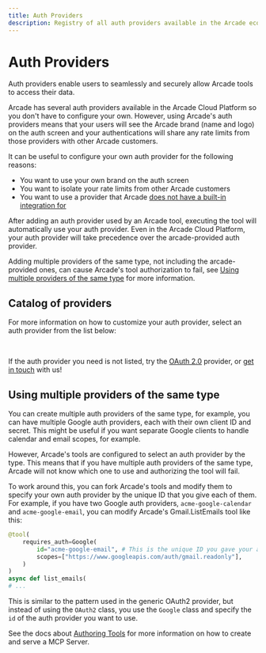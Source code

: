 ```yaml
---
title: Auth Providers
description: Registry of all auth providers available in the Arcade ecosystem
---
```


# Auth Providers


Auth providers enable users to seamlessly and securely allow Arcade tools to access their data.

Arcade has several auth providers available in the Arcade Cloud Platform so you don't have to configure your own. However, using Arcade's auth providers means that your users will see the Arcade brand (name and logo) on the auth screen and your authentications will share any rate limits from those providers with other Arcade customers.

It can be useful to configure your own auth provider for the following reasons:

- You want to use your own brand on the auth screen
- You want to isolate your rate limits from other Arcade customers
- You want to use a provider that Arcade [does not have a built-in integration for](/home/auth-providers/oauth2)

After adding an auth provider used by an Arcade tool, executing the tool will automatically use your auth provider. Even in the Arcade Cloud Platform, your auth provider will take precedence over the arcade-provided auth provider.

Adding multiple providers of the same type, not including the arcade-provided ones, can cause Arcade's tool authorization to fail, see [Using multiple providers of the same type](#using-multiple-providers-of-the-same-type) for more information.

## Catalog of providers

For more information on how to customize your auth provider, select an auth provider from the list below:

<br />

<div className="grid grid-cols-1 gap-4 sm:grid-cols-2 lg:grid-cols-3">
  <ToolCard
    name="Asana"
    image="asana.svg"
    summary="Authorize tools and agents with Asana"
    link="/home/auth-providers/asana"
    category="Auth"
  />
  <ToolCard
    name="Atlassian"
    image="atlassian"
    summary="Authorize tools and agents with Atlassian"
    link="/home/auth-providers/atlassian"
    category="Auth"
  />
  <ToolCard
    name="Discord"
    image="discord"
    summary="Authorize tools and agents with Discord in a user's context"
    link="/home/auth-providers/discord"
    category="Auth"
  />
  <ToolCard
    name="Dropbox"
    image="dropbox"
    summary="Authorize tools and agents with Dropbox in a user's context"
    link="/home/auth-providers/dropbox"
    category="Auth"
  />
  <ToolCard
    name="GitHub"
    image="github"
    summary="Authorize tools and agents with GitHub, including private repositories"
    link="/home/auth-providers/github"
    category="Auth"
  />
  <ToolCard
    name="Google"
    image="google"
    summary="Authorize tools and agents with Google: Gmail, Calendar, YouTube, Drive, and more"
    link="/home/auth-providers/google"
    category="Auth"
  />
  <ToolCard
    name="HubSpot"
    image="hubspot"
    summary="Authorize tools and agents with HubSpot"
    link="/home/auth-providers/hubspot"
    category="Auth"
  />
  <ToolCard
    name="Linear"
    image="linear.svg"
    summary="Authorize tools and agents with Linear"
    link="/home/auth-providers/linear"
    category="Auth"
  />
  <ToolCard
    name="LinkedIn"
    image="linkedin"
    summary="Authorize tools and agents with LinkedIn"
    link="/home/auth-providers/linkedin"
    category="Auth"
  />
  <ToolCard
    name="Microsoft"
    image="msft"
    summary="Authorize tools and agents with Microsoft Graph"
    link="/home/auth-providers/microsoft"
    category="Auth"
  />
  <ToolCard
    name="Notion"
    image="notion"
    summary="Authorize tools and agents with Notion"
    link="/home/auth-providers/notion"
    category="Auth"
  />
  <ToolCard
    name="Reddit"
    image="reddit"
    summary="Authorize tools and agents with Reddit"
    link="/home/auth-providers/reddit"
    category="Auth"
  />
  <ToolCard
    name="Slack"
    image="slack"
    summary="Authorize tools and agents with Slack"
    link="/home/auth-providers/slack"
    category="Auth"
  />
  <ToolCard
    name="Spotify"
    image="spotify"
    summary="Authorize tools and agents with Spotify"
    link="/home/auth-providers/spotify"
    category="Auth"
  />
  <ToolCard
    name="Twitch"
    image="twitch"
    summary="Authorize tools and agents with Twitch"
    link="/home/auth-providers/twitch"
    category="Auth"
  />
  <ToolCard
    name="X"
    image="twitter"
    summary="Authorize tools and agents with X (Twitter)"
    link="/home/auth-providers/x"
    category="Auth"
  />
  <ToolCard
    name="Zoom"
    image="zoom_fav.svg"
    summary="Authorize tools and agents with Zoom"
    link="/home/auth-providers/zoom"
    category="Auth"
  />
  <ToolCard
    name="OAuth 2.0"
    image="oauth2"
    summary="Authorize tools and agents with any OAuth 2.0-compatible provider"
    link="/home/auth-providers/oauth2"
    category="Auth"
  />
</div>

If the auth provider you need is not listed, try the [OAuth 2.0](/home/auth-providers/oauth2) provider, or [get in touch](mailto:contact@arcade.dev) with us!

## Using multiple providers of the same type

You can create multiple auth providers of the same type, for example, you can have multiple Google auth providers, each with their own client ID and secret. This might be useful if you want separate Google clients to handle calendar and email scopes, for example.

However, Arcade's tools are configured to select an auth provider by the type. This means that if you have multiple auth providers of the same type, Arcade will not know which one to use and authorizing the tool will fail.

To work around this, you can fork Arcade's tools and modify them to specify your own auth provider by the unique ID that you give each of them. For example, if you have two Google auth providers, `acme-google-calendar` and `acme-google-email`, you can modify Arcade's Gmail.ListEmails tool like this:

```python
@tool(
    requires_auth=Google(
        id="acme-google-email", # This is the unique ID you gave your auth provider
        scopes=["https://www.googleapis.com/auth/gmail.readonly"],
    )
)
async def list_emails(
# ...
```

This is similar to the pattern used in the generic OAuth2 provider, but instead of using the `OAuth2` class, you use the `Google` class and specify the `id` of the auth provider you want to use.

See the docs about [Authoring Tools](/home/build-tools/create-a-mcp-server) for more information on how to create and serve a MCP Server.

